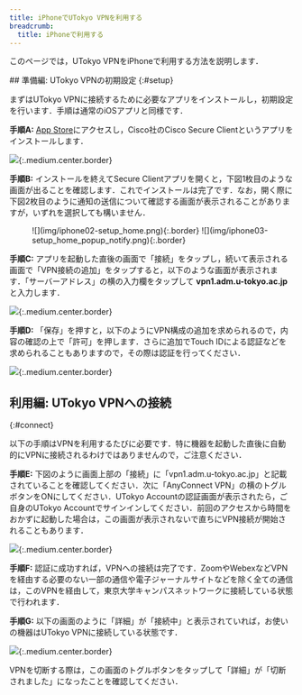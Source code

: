 ```yaml
---
title: iPhoneでUTokyo VPNを利用する
breadcrumb:
  title: iPhoneで利用する
---
```


このページでは，UTokyo VPNをiPhoneで利用する方法を説明します．

<SubpageBeginning />
## 準備編: UTokyo VPNの初期設定
{:#setup}

まずはUTokyo VPNに接続するために必要なアプリをインストールし，初期設定を行います．手順は通常のiOSアプリと同様です．

**手順A:** [App Store](https://apps.apple.com/jp/app/cisco-anyconnect/id1135064690)にアクセスし，Cisco社のCisco Secure Clientというアプリをインストールします．

![](img/iphone01-app-store.png){:.medium.center.border}

**手順B:** インストールを終えてSecure Clientアプリを開くと，下図1枚目のような画面が出ることを確認します．これでインストールは完了です．なお，開く際に下図2枚目のように通知の送信について確認する画面が表示されることがありますが，いずれを選択しても構いません．

<figure class="gallery">
  ![](img/iphone02-setup_home.png){:.border}
  ![](img/iphone03-setup_home_popup_notify.png){:.border}
</figure>

**手順C:** アプリを起動した直後の画面で「接続」をタップし，続いて表示される画面で「VPN接続の追加」をタップすると，以下のような画面が表示されます．「サーバーアドレス」の横の入力欄をタップして **vpn1.adm.u-tokyo.ac.jp** と入力します．

![](img/iphone04-setup_home_connections_add-vpn-connection.png){:.medium.center.border}

**手順D:** 「保存」を押すと，以下のようにVPN構成の追加を求められるので，内容の確認の上で「許可」を押します．さらに追加でTouch IDによる認証などを求められることもありますので，その際は認証を行ってください．

![](img/iphone05-setup_home_connections_add-vpn-connection_popup_config.png){:.medium.center.border}


## 利用編: UTokyo VPNへの接続
{:#connect}

以下の手順はVPNを利用するたびに必要です．特に機器を起動した直後に自動的にVPNに接続されるわけではありませんので，ご注意ください．

**手順E:** 下図のように画面上部の「接続」に「vpn1.adm.u-tokyo.ac.jp」と記載されていることを確認してください．次に「AnyConnect VPN」の横のトグルボタンをONにしてください．UTokyo Accountの認証画面が表示されたら，ご自身のUTokyo Accountでサインインしてください．前回のアクセスから時間をおかずに起動した場合は，この画面が表示されないで直ちにVPN接続が開始されることもあります．

![](img/iphone06-home_disconnected.png){:.medium.center.border}

<HelpMfa />
<HelpSecurityEducation />


**手順F:** 認証に成功すれば，VPNへの接続は完了です．ZoomやWebexなどVPNを経由する必要のない一部の通信や電子ジャーナルサイトなどを除く全ての通信は，このVPNを経由して，東京大学キャンパスネットワークに接続している状態で行われます．

**手順G:** 以下の画面のように「詳細」が「接続中」と表示されていれば，お使いの機器はUTokyo VPNに接続している状態です．

![](img/iphone08-home_connected.png){:.medium.center.border}

VPNを切断する際は，この画面のトグルボタンをタップして「詳細」が「切断されました」になったことを確認してください．
